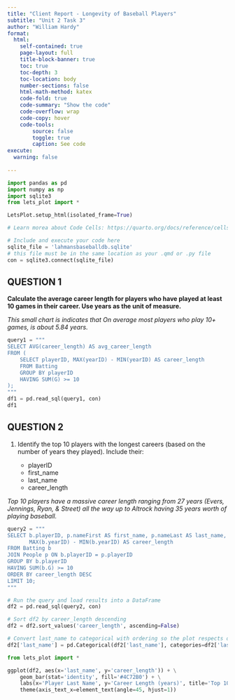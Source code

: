 ```yaml
---
title: "Client Report - Longevity of Baseball Players"
subtitle: "Unit 2 Task 3"
author: "William Hardy"
format:
  html:
    self-contained: true
    page-layout: full
    title-block-banner: true
    toc: true
    toc-depth: 3
    toc-location: body
    number-sections: false
    html-math-method: katex
    code-fold: true
    code-summary: "Show the code"
    code-overflow: wrap
    code-copy: hover
    code-tools:
        source: false
        toggle: true
        caption: See code
execute: 
  warning: false
    
---
```


```python
import pandas as pd 
import numpy as np
import sqlite3
from lets_plot import *

LetsPlot.setup_html(isolated_frame=True)
```


```python
# Learn morea about Code Cells: https://quarto.org/docs/reference/cells/cells-jupyter.html

# Include and execute your code here
sqlite_file = 'lahmansbaseballdb.sqlite'
# this file must be in the same location as your .qmd or .py file
con = sqlite3.connect(sqlite_file)
```

## QUESTION 1

__Calculate the average career length for players who have played at least 10 games in their career. Use years as the unit of measure.__

_This small chart is indicates that On average most players who play 10+ games, is about 5.84 years._

```python
query1 = """
SELECT AVG(career_length) AS avg_career_length
FROM (
    SELECT playerID, MAX(yearID) - MIN(yearID) AS career_length
    FROM Batting
    GROUP BY playerID
    HAVING SUM(G) >= 10
);
"""
df1 = pd.read_sql(query1, con)
df1
```


## QUESTION 2

1. Identify the top 10 players with the longest careers (based on the number of years they played). Include their:

    - playerID
    - first_name
    - last_name
    - career_length

_Top 10 players have a massive career length ranging from 27 years (Evers, Jennings, Ryan, & Street) all the way up to Altrock having 35 years worth of playing baseball._

```python
query2 = """
SELECT b.playerID, p.nameFirst AS first_name, p.nameLast AS last_name,
       MAX(b.yearID) - MIN(b.yearID) AS career_length
FROM Batting b
JOIN People p ON b.playerID = p.playerID
GROUP BY b.playerID
HAVING SUM(b.G) >= 10
ORDER BY career_length DESC
LIMIT 10;
"""

# Run the query and load results into a DataFrame
df2 = pd.read_sql(query2, con)

# Sort df2 by career_length descending
df2 = df2.sort_values('career_length', ascending=False)

# Convert last_name to categorical with ordering so the plot respects order
df2['last_name'] = pd.Categorical(df2['last_name'], categories=df2['last_name'], ordered=True)

from lets_plot import *

ggplot(df2, aes(x='last_name', y='career_length')) + \
    geom_bar(stat='identity', fill='#4C72B0') + \
    labs(x='Player Last Name', y='Career Length (years)', title='Top 10 Longest MLB Careers') + \
    theme(axis_text_x=element_text(angle=45, hjust=1))
```



